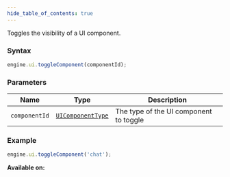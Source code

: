 ```yaml
---
hide_table_of_contents: true
---
```



Toggles the visibility of a UI component.

### Syntax

```js
engine.ui.toggleComponent(componentId);
```

### Parameters

| Name          | Type                                            | Description                            |
| ------------- | ----------------------------------------------- | -------------------------------------- |
| `componentId` | [`UIComponentType`](/sdk/types/UIComponentType) | The type of the UI component to toggle |

### Example

```js
engine.ui.toggleComponent('chat');
```

**Available on:** <ClientTag />
